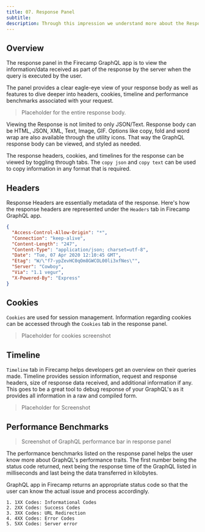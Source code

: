 ```yaml
---
title: 07. Response Panel
subtitle:
description: Through this impression we understand more about the Response Panel in the GraphQL app of Firecamp
---
```


## Overview

The response panel in the Firecamp GraphQL app is to view the information/data received as part of the response by the server when the query is executed by the user.

The panel provides a clear eagle-eye view of your response body as well as features to dive deeper into headers, cookies, timeline and performance benchmarks associated with your request.

> Placeholder for the entire response body.

Viewing the Response is not limited to only JSON/Text. Response body can be HTML, JSON, XML, Text, Image, GIF. Options like copy, fold and word wrap are also available through the utility icons. That way the GraphQL response body can be viewed, and styled as needed.

The response headers, cookies, and timelines for the response can be viewed by toggling through tabs. The `copy json` and `copy text` can be used to copy information in any format that is required.

## Headers

Response Headers are essentially metadata of the response. Here's how the response headers are represented under the `Headers` tab in Firecamp GraphQL app.

``` JSON
{
  "Access-Control-Allow-Origin": "*",
  "Connection": "keep-alive",
  "Content-Length": "247",
  "Content-Type": "application/json; charset=utf-8",
  "Date": "Tue, 07 Apr 2020 12:10:45 GMT",
  "Etag": "W/\"f7-ypZevHC0qOm8GWCOL00li3xfNes\"",
  "Server": "Cowboy",
  "Via": "1.1 vegur",
  "X-Powered-By": "Express"
}
```

## Cookies

`Cookies` are used for session management. Information regarding cookies can be accessed through the `Cookies` tab in the response panel.

> Placeholder for cookies screenshot

## Timeline

`Timeline` tab in Firecamp helps developers get an overview on their queries made. Timeline provides session information, request and response headers, size of response data received, and additional information if any. This goes to be a great tool to debug response of your GraphQL's as it provides all information in a raw and compiled form.

> Placeholder for Screenshot

## Performance Benchmarks

> Screenshot of GraphQL performance bar in response panel

The performance benchmarks listed on the response panel helps the user know more about GraphQL's performance traits. The first number being the status code returned, next being the response time of the GraphQL listed in milliseconds and last being the data transferred in kilobytes.

GraphQL app in Firecamp returns an appropriate status code so that the user can know the actual issue and process accordingly.

```
1. 1XX Codes: Informational Codes
2. 2XX Codes: Success Codes
3. 3XX Codes: URL Redirection
4. 4XX Codes: Error Codes
5. 5XX Codes: Server error
```

